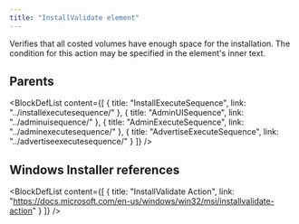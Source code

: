 ```yaml
---
title: "InstallValidate element"
---
```



Verifies that all costed volumes have enough space for the installation. The condition for this action may be specified in the element's inner text.


## Parents

<BlockDefList content={[
    {
      title: "InstallExecuteSequence",
      link: "../installexecutesequence/"
    },
    {
      title: "AdminUISequence",
      link: "../adminuisequence/"
    },
    {
      title: "AdminExecuteSequence",
      link: "../adminexecutesequence/"
    },
    {
      title: "AdvertiseExecuteSequence",
      link: "../advertiseexecutesequence/"
    }
  ]}
/>

## Windows Installer references

<BlockDefList content={[
    {
      title: "InstallValidate Action",
      link: "https://docs.microsoft.com/en-us/windows/win32/msi/installvalidate-action"
    }
  ]}
/>
